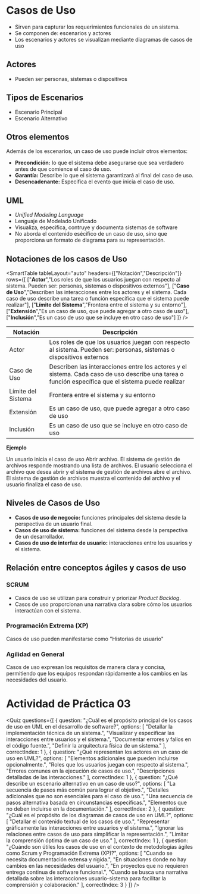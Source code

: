 # Casos de Uso
- Sirven para capturar los requerimientos funcionales de un sistema.
- Se componen de: escenarios y actores
- Los escenarios y actores se visualizan mediante diagramas de casos de uso

## Actores
- Pueden ser personas, sistemas o dispositivos

## Tipos de Escenarios
- Escenario Principal
- Escenario Alternativo

## Otros elementos
Además de los escenarios, un caso de uso puede incluir otros elementos:

- **Precondición:** lo que el sistema debe asegurarse que sea verdadero antes de que comience el caso de uso.
- **Garantía:** Describe lo que el sistema garantizará al final del caso de uso.
- **Desencadenante:** Especifica el evento que inicia el caso de uso.


## UML
- *Unified Modeling Language*
- Lenguaje de Modelado Unificado
- Visualiza, especifica, contruye y documenta sistemas de software
- No aborda el contenido esécífico de un caso de uso, sino que proporciona un formato de diagrama para su representación.

## Notaciones de los casos de Uso

<SmartFigure
	id="notacion-casos-uso"
	src="/inacap/ti3v25/images/fig03.png"
	alt="Notación Casos de Uso"
	caption="Notación Casos de Uso"
	size="large"
/>

<SmartTable
  tableLayout="auto"
  headers={["Notación","Descripción"]}
  rows={[
    ["**Actor**","Los roles de que los usuarios juegan con respecto al sistema. Pueden ser: personas, sistemas o dispositivos externos"],
    ["**Caso de Uso**","Describen las interacciones entre los actores y el sistema. Cada caso de uso describe una tarea o función específica que el sistema puede realizar"],
    ["**Límite del Sistema**","Frontera entre el sistema y su entorno"],
    ["**Extensión**","Es un caso de uso, que puede agregar a otro caso de uso"],
    ["**Inclusión**","Es un caso de uso que se incluye en otro caso de uso"]
  ]}
/>

|Notación|Descripción|
|---|---|
|Actor|Los roles de que los usuarios juegan con respecto al sistema. Pueden ser: personas, sistemas o dispositivos externos|
|Caso de Uso|Describen las interacciones entre los actores y el sistema. Cada caso de uso describe una tarea o función específica que el sistema puede realizar|
|Límite del Sistema|Frontera entre el sistema y su entorno|
|Extensión|Es un caso de uso, que puede agregar a otro caso de uso|
|Inclusión|Es un caso de uso que se incluye en otro caso de uso|

**Ejemplo**

Un usuario inicia el caso de uso Abrir archivo. El sistema de gestión de archivos responde mostrando una lista de archivos. El usuario selecciona el archivo que desea abrir y el sistema de gestión de archivos abre el archivo. El sistema de gestión de archivos muestra el contenido del archivo y el usuario finaliza el caso de uso.

<SmartFigure
	id="ejemplo01"
	src="/inacap/ti3v25/images/fig04.png"
	alt="Caso de Uso para Sistema de Almacenamiento de Archivos"
	caption="Caso de Uso para Sistema de Almacenamiento de Archivos"
	size="large"
/>

## Niveles de Casos de Uso

- **Casos de uso de negocio:** funciones principales del sistema desde la perspectiva de un usuario final.
- **Casos de uso de sistema:** funciones del sistema desde la perspectiva de un desarrollador.
- **Casos de uso de interfaz de usuario:** interacciones entre los usuarios y el sistema.

## Relación entre conceptos ágiles y casos de uso

### SCRUM
- Casos de uso se utilizan para construir y priorizar *Product Backlog*.
- Casos de uso proporcionan una narrativa clara sobre cómo los usuarios interactúan con el sistema.

### Programación Extrema (XP)
Casos de uso pueden manifestarse como "Historias de usuario"

### Agilidad en General
Casos de uso expresan los requisitos de manera clara y concisa, permitiendo que los equipos respondan rápidamente a los cambios en las necesidades del usuario.

# Actividad de Práctica 03

<Quiz questions={[
  {
    question: "¿Cuál es el propósito principal de los casos de uso en UML en el desarrollo de software?",
    options: [
      "Detallar la implementación técnica de un sistema.",
      "Visualizar y especificar las interacciones entre usuarios y el sistema.",
      "Documentar errores y fallos en el código fuente.",
      "Definir la arquitectura física de un sistema."
    ],
    correctIndex: 1
  },
  {
    question: "¿Qué representan los actores en un caso de uso en UML?",
    options: [
      "Elementos adicionales que pueden incluirse opcionalmente.",
      "Roles que los usuarios juegan con respecto al sistema.",
      "Errores comunes en la ejecución de casos de uso.",
      "Descripciones detalladas de las interacciones."
    ],
    correctIndex: 1
  },
  {
    question: "¿Qué describe un escenario alternativo en un caso de uso?",
    options: [
      "La secuencia de pasos más común para lograr el objetivo.",
      "Detalles adicionales que no son esenciales para el caso de uso.",
      "Una secuencia de pasos alternativa basada en circunstancias específicas.",
      "Elementos que no deben incluirse en la documentación."
    ],
    correctIndex: 2
  },
  {
    question: "¿Cuál es el propósito de los diagramas de casos de uso en UML?",
    options: [
      "Detallar el contenido textual de los casos de uso.",
      "Representar gráficamente las interacciones entre usuarios y el sistema.",
      "Ignorar las relaciones entre casos de uso para simplificar la representación.",
      "Limitar la comprensión óptima de un caso de uso."
    ],
    correctIndex: 1
  },
  {
    question: "¿Cuándo son útiles los casos de uso en el contexto de metodologías ágiles como Scrum y Programación Extrema (XP)?",
    options: [
      "Cuando se necesita documentación extensa y rígida.",
      "En situaciones donde no hay cambios en las necesidades del usuario.",
      "En proyectos que no requieren entrega continua de software funcional.",
      "Cuando se busca una narrativa detallada sobre las interacciones usuario-sistema para facilitar la comprensión y colaboración."
    ],
    correctIndex: 3
  }
]} />